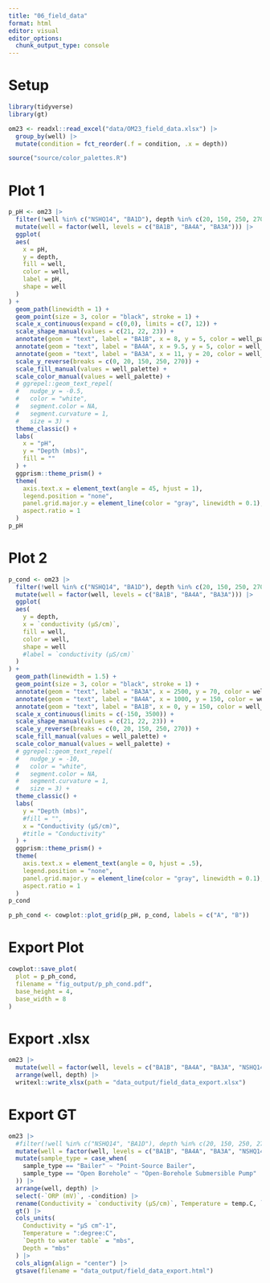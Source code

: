 ```yaml
---
title: "06_field_data"
format: html
editor: visual
editor_options: 
  chunk_output_type: console
---
```


# Setup

```r
library(tidyverse)
library(gt)
```

```r
om23 <- readxl::read_excel("data/OM23_field_data.xlsx") |> 
  group_by(well) |> 
  mutate(condition = fct_reorder(.f = condition, .x = depth))

source("source/color_palettes.R")
```

# Plot 1

```r
p_pH <- om23 |> 
  filter(!well %in% c("NSHQ14", "BA1D"), depth %in% c(20, 150, 250, 270)) |> 
  mutate(well = factor(well, levels = c("BA1B", "BA4A", "BA3A"))) |> 
  ggplot(
  aes(
    x = pH,
    y = depth,
    fill = well,
    color = well,
    label = pH, 
    shape = well
  )
) +
  geom_path(linewidth = 1) +
  geom_point(size = 3, color = "black", stroke = 1) +
  scale_x_continuous(expand = c(0,0), limits = c(7, 12)) +
  scale_shape_manual(values = c(21, 22, 23)) +
  annotate(geom = "text", label = "BA1B", x = 8, y = 5, color = well_palette[1]) +
  annotate(geom = "text", label = "BA4A", x = 9.5, y = 5, color = well_palette[2]) +
  annotate(geom = "text", label = "BA3A", x = 11, y = 20, color = well_palette[3]) +
  scale_y_reverse(breaks = c(0, 20, 150, 250, 270)) +
  scale_fill_manual(values = well_palette) +
  scale_color_manual(values = well_palette) +
  # ggrepel::geom_text_repel(
  #   nudge_y = -0.5,
  #   color = "white",
  #   segment.color = NA,
  #   segment.curvature = 1,
  #   size = 3) +
  theme_classic() +
  labs(
    x = "pH",
    y = "Depth (mbs)",
    fill = ""
  ) +
  ggprism::theme_prism() +
  theme(
    axis.text.x = element_text(angle = 45, hjust = 1),
    legend.position = "none",
    panel.grid.major.y = element_line(color = "gray", linewidth = 0.1),
    aspect.ratio = 1
  )
p_pH
```

# Plot 2

```r
p_cond <- om23 |> 
  filter(!well %in% c("NSHQ14", "BA1D"), depth %in% c(20, 150, 250, 270)) |> 
  mutate(well = factor(well, levels = c("BA1B", "BA4A", "BA3A"))) |> 
  ggplot(
  aes(
    y = depth,
    x = `conductivity (µS/cm)`,
    fill = well,
    color = well,
    shape = well
    #label = `conductivity (µS/cm)`
  )
) +
  geom_path(linewidth = 1.5) +
  geom_point(size = 3, color = "black", stroke = 1) +
  annotate(geom = "text", label = "BA3A", x = 2500, y = 70, color = well_palette[3]) +
  annotate(geom = "text", label = "BA4A", x = 1000, y = 150, color = well_palette[2]) +
  annotate(geom = "text", label = "BA1B", x = 0, y = 150, color = well_palette[1]) +
  scale_x_continuous(limits = c(-150, 3500)) +
  scale_shape_manual(values = c(21, 22, 23)) +
  scale_y_reverse(breaks = c(0, 20, 150, 250, 270)) +
  scale_fill_manual(values = well_palette) +
  scale_color_manual(values = well_palette) +
  # ggrepel::geom_text_repel(
  #   nudge_y = -10,
  #   color = "white",
  #   segment.color = NA,
  #   segment.curvature = 1,
  #   size = 3) +
  theme_classic() +
  labs(
    y = "Depth (mbs)",
    #fill = "",
    x = "Conductivity (µS/cm)",
    #title = "Conductivity"
  ) +
  ggprism::theme_prism() +
  theme(
    axis.text.x = element_text(angle = 0, hjust = .5),
    legend.position = "none",
    panel.grid.major.y = element_line(color = "gray", linewidth = 0.1),
    aspect.ratio = 1
  )
p_cond
```

```r
p_ph_cond <- cowplot::plot_grid(p_pH, p_cond, labels = c("A", "B"))
```

# Export Plot

```r
cowplot::save_plot(
  plot = p_ph_cond,
  filename = "fig_output/p_ph_cond.pdf",
  base_height = 4,
  base_width = 8
)
```

# Export .xlsx

```r
om23 |> 
  mutate(well = factor(well, levels = c("BA1B", "BA4A", "BA3A", "NSHQ14"))) |> 
  arrange(well, depth) |> 
  writexl::write_xlsx(path = "data_output/field_data_export.xlsx")
```

# Export GT

```r
om23 |> 
  #filter(!well %in% c("NSHQ14", "BA1D"), depth %in% c(20, 150, 250, 270)) |> 
  mutate(well = factor(well, levels = c("BA1B", "BA4A", "BA3A", "NSHQ14"))) |> 
  mutate(sample_type = case_when(
    sample_type == "Bailer" ~ "Point-Source Bailer",
    sample_type == "Open Borehole" ~ "Open-Borehole Submersible Pump"
  )) |> 
  arrange(well, depth) |> 
  select(-`ORP (mV)`, -condition) |> 
  rename(Conductivity = `conductivity (µS/cm)`, Temperature = temp.C, `Depth to water table` = `depth to water table (m)`, Depth = depth, `Sampling Device` = sample_type) |>
  gt() |> 
  cols_units(
    Conductivity = "µS cm^-1",
    Temperature = ":degree:C",
    `Depth to water table` = "mbs",
    Depth = "mbs"
  ) |> 
  cols_align(align = "center") |> 
  gtsave(filename = "data_output/field_data_export.html")
```
